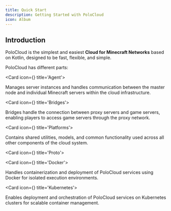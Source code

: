 ```yaml
---
title: Quick Start
description: Getting Started with PoloCloud
icon: Album
---
```



## Introduction
PoloCloud is the simplest and easiest **Cloud for Minecraft Networks** based on Kotlin, designed to be fast, flexible, and simple.

PoloCloud has different parts:

<Cards>

<Card icon={<CpuIcon className="text-purple-300" />} title='Agent'>

Manages server instances and handles communication between the master node and individual Minecraft servers within the cloud infrastructure.

</Card>

<Card icon={<Network className="text-blue-300" />} title='Bridges'>

Bridges handle the connection between proxy servers and game servers, enabling players to access game servers through the proxy network.

</Card>

<Card icon={<Layers className="text-green-300" />} title='Platforms'>

Contains shared utilities, models, and common functionality used across all other components of the cloud system.

</Card>

<Card icon={<Braces className="text-red-300" />} title='Proto'>



</Card>

<Card icon={<Container className="text-cyan-300" />} title='Docker'>

Handles containerization and deployment of PoloCloud services using Docker for isolated execution environments.

</Card>

<Card icon={<Workflow className="text-sky-300" />} title='Kubernetes'>

Enables deployment and orchestration of PoloCloud services on Kubernetes clusters for scalable container management.

</Card>

</Cards>

